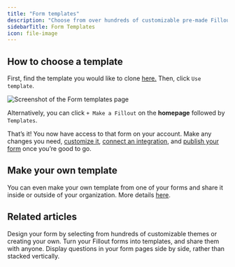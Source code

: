 ```yaml
---
title: "Form templates"
description: "Choose from over hundreds of customizable pre-made Fillout form, survey, and quiz templates designed to suit your needs."
sidebarTitle: Form Templates
icon: file-image
---
```


## How to choose a template

First, find the template you would like to clone [here.](https://fillout.com/templates) Then, click `Use template`.

<Frame>
  <img src="/images/template.webp" alt="Screenshot of the Form templates page" />
</Frame>

Alternatively, you can click `+ Make a Fillout` on the **homepage** followed by `Templates`.

That’s it! You now have access to that form on your account. Make any changes you need, [customize it](/help/styling), [connect an integration](/help/integrations), and [publish your form](/help) once you’re good to go.

## Make your own template

You can even make your own template from one of your forms and share it inside or outside of your organization. More details [here](/help/make-a-form-template).

## **Related articles**

<CardGroup cols={3}>
  <Card title="Themes" href="/help/themes" icon="palette" iconType="regular" color="#FFC738">
    Design your form by selecting from hundreds of customizable themes or creating your own.
  </Card>
  <Card title="Create your own template" href="/help/make-a-form-template" icon="images" iconType="regular" color="#FFC738">
    Turn your Fillout forms into templates, and share them with anyone.
  </Card>
  <Card title="Multi-column forms" href="/help/multi-column-forms" icon="table-columns" iconType="regular" color="#FFC738">
    Display questions in your form pages side by side, rather than stacked vertically.
  </Card>
</CardGroup>
